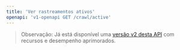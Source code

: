 ```yaml
---
title: 'Ver rastreamentos ativos'
openapi: 'v1-openapi GET /crawl/active'
---
```


> Observação: Já está disponível uma [versão v2 desta API](/pt-BR/api-reference/endpoint/crawl-active) com recursos e desempenho aprimorados.